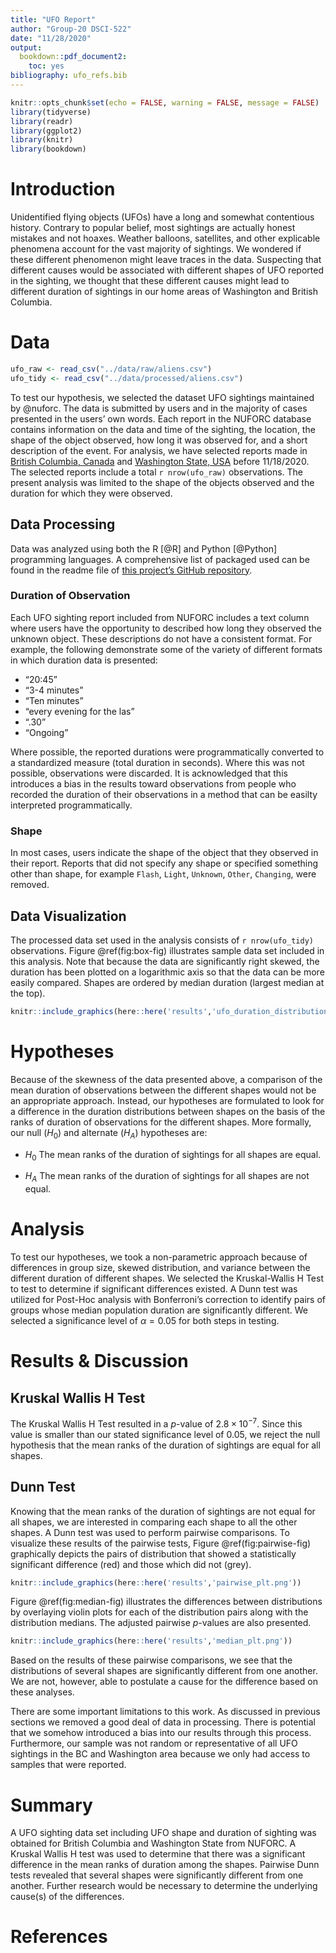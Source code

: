 ```yaml
---
title: "UFO Report"
author: "Group-20 DSCI-522"
date: "11/28/2020"
output:
  bookdown::pdf_document2:
    toc: yes
bibliography: ufo_refs.bib
---
```


```r
knitr::opts_chunk$set(echo = FALSE, warning = FALSE, message = FALSE)
library(tidyverse)
library(readr)
library(ggplot2)
library(knitr)
library(bookdown)
```

# Introduction

Unidentified flying objects (UFOs) have a long and somewhat contentious history. Contrary to popular belief, most sightings are actually honest mistakes and not hoaxes. Weather balloons, satellites, and other explicable phenomena account for the vast majority of sightings. We wondered if these different phenomenon might leave traces in the data. Suspecting that different causes would be associated with different shapes of UFO reported in the sighting, we thought that these different causes might lead to different duration of sightings in our home areas of Washington and British Columbia.

# Data

```r
ufo_raw <- read_csv("../data/raw/aliens.csv")
ufo_tidy <- read_csv("../data/processed/aliens.csv")
```

To test our hypothesis, we selected the dataset UFO sightings maintained by @nuforc. The data is submitted by users and in the majority of cases presented in the users' own words. Each report in the NUFORC database contains information on the data and time of the sighting, the location, the shape of the object observed, how long it was observed for, and a short description of the event. For analysis, we have selected reports made in [British Columbia, Canada](http://www.nuforc.org/webreports/ndxlBC.html) and [Washington State, USA](http://www.nuforc.org/webreports/ndxlWA.html) before 11/18/2020. The selected reports include a total `r nrow(ufo_raw)` observations. The present analysis was limited to the shape of the objects observed and the duration for which they were observed.

## Data Processing

Data was analyzed using both the R [@R] and Python [@Python] programming languages. A comprehensive list of packaged used can be found in the readme file of [this project's GitHub repository](https://github.com/UBC-MDS/out_of_this_world).

### Duration of Observation

Each UFO sighting report included from NUFORC includes a text column where users have the opportunity to described how long they observed the unknown object. These descriptions do not have a consistent format. For example, the following demonstrate some of the variety of different formats in which duration data is presented:

-   "20:45"
-   "3-4 minutes"
-   "Ten minutes"
-   "every evening for the las"
-   ".30"
-   "Ongoing"

Where possible, the reported durations were programmatically converted to a standardized measure (total duration in seconds). Where this was not possible, observations were discarded. It is acknowledged that this introduces a bias in the results toward observations from people who recorded the duration of their observations in a method that can be easilty interpreted programmatically.

### Shape

In most cases, users indicate the shape of the object that they observed in their report. Reports that did not specify any shape or specified something other than shape, for example `Flash`, `Light`, `Unknown`, `Other`, `Changing`, were removed.

## Data Visualization

The processed data set used in the analysis consists of `r nrow(ufo_tidy)` observations. Figure \@ref(fig:box-fig) illustrates sample data set included in this analysis. Note that because the data are significantly right skewed, the duration has been plotted on a logarithmic axis so that the data can be more easily compared.  Shapes are ordered by median duration (largest median at the top).

```r
knitr::include_graphics(here::here('results','ufo_duration_distribution.png'))
```

# Hypotheses

Because of the skewness of the data presented above, a comparison of the mean duration of observations between the different shapes would not be an appropriate approach. Instead, our hypotheses are formulated to look for a difference in the duration distributions between shapes on the basis of the ranks of duration of observations for the different shapes. More formally, our null ($H_0$) and alternate ($H_A$) hypotheses are:

-   $H_0$ The mean ranks of the duration of sightings for all shapes are equal.

-   $H_A$ The mean ranks of the duration of sightings for all shapes are not equal.

# Analysis

To test our hypotheses, we took a non-parametric approach because of differences in group size, skewed distribution, and variance between the different duration of different shapes. We selected the Kruskal-Wallis H Test to test to determine if significant differences existed. A Dunn test was utilized for Post-Hoc analysis with Bonferroni's correction to identify pairs of groups whose median population duration are significantly different. We selected a significance level of $\alpha =0.05$ for both steps in testing.

# Results & Discussion

## Kruskal Wallis H Test

The Kruskal Wallis H Test resulted in a $p$-value of $2.8 \times 10^{-7}$.  Since this value is smaller than our stated significance level of 0.05, we reject the null hypothesis that the mean ranks of the duration of sightings are equal for all shapes.

## Dunn Test

Knowing that the mean ranks of the duration of sightings are not equal for all shapes, we are interested in comparing each shape to all the other shapes. A Dunn test was used to perform pairwise comparisons.  To visualize these results of the pairwise tests, Figure \@ref(fig:pairwise-fig) graphically depicts the pairs of distribution that showed a statistically significant difference (red) and those which did not (grey).

```r
knitr::include_graphics(here::here('results','pairwise_plt.png'))
```

Figure \@ref(fig:median-fig) illustrates the differences between distributions by overlaying violin plots for each of the distribution pairs along with the distribution medians. The adjusted pairwise $p$-values are also presented.

```r
knitr::include_graphics(here::here('results','median_plt.png'))
```

Based on the results of these pairwise comparisons, we see that the distributions of several shapes are significantly different from one another. We are not, however, able to postulate a cause for the difference based on these analyses.

There are some important limitations to this work. As discussed in previous sections we removed a good deal of data in processing. There is potential that we somehow introduced a bias into our results through this process. Furthermore, our sample was not random or representative of all UFO sightings in the BC and Washington area because we only had access to samples that were reported.

# Summary

A UFO sighting data set including UFO shape and duration of sighting was obtained for British Columbia and Washington State from NUFORC. A Kruskal Wallis H test was used to determine that there was a significant difference in the mean ranks of duration among the shapes. Pairwise Dunn tests revealed that several shapes were significantly different from one another. Further research would be necessary to determine the underlying cause(s) of the differences.

# References
